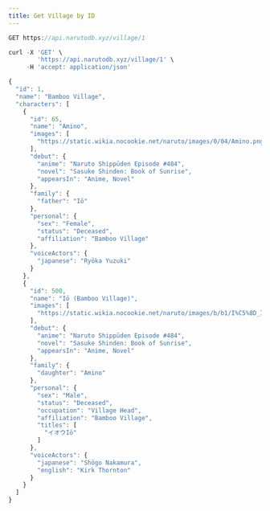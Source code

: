 ```yaml
---
title: Get Village by ID
---
```


```js
GET https://api.narutodb.xyz/village/1
```

```js
curl -X 'GET' \
        'https://api.narutodb.xyz/village/1' \
     -H 'accept: application/json'
```

```js
{
  "id": 1,
  "name": "Bamboo Village",
  "characters": [
    {
      "id": 65,
      "name": "Amino",
      "images": [
        "https://static.wikia.nocookie.net/naruto/images/0/04/Amino.png/revision/latest/scale-to-width-down/300?cb=20161201115338"
      ],
      "debut": {
        "anime": "Naruto Shippūden Episode #484",
        "novel": "Sasuke Shinden: Book of Sunrise",
        "appearsIn": "Anime, Novel"
      },
      "family": {
        "father": "Iō"
      },
      "personal": {
        "sex": "Female",
        "status": "Deceased",
        "affiliation": "Bamboo Village"
      },
      "voiceActors": {
        "japanese": "Ryōka Yuzuki"
      }
    },
    {
      "id": 500,
      "name": "Iō (Bamboo Village)",
      "images": [
        "https://static.wikia.nocookie.net/naruto/images/b/b1/I%C5%8D_Infobox.png/revision/latest/scale-to-width-down/300?cb=20170112170533"
      ],
      "debut": {
        "anime": "Naruto Shippūden Episode #484",
        "novel": "Sasuke Shinden: Book of Sunrise",
        "appearsIn": "Anime, Novel"
      },
      "family": {
        "daughter": "Amino"
      },
      "personal": {
        "sex": "Male",
        "status": "Deceased",
        "occupation": "Village Head",
        "affiliation": "Bamboo Village",
        "titles": [
          "イオウIō"
        ]
      },
      "voiceActors": {
        "japanese": "Shōgo Nakamura",
        "english": "Kirk Thornton"
      }
    }
  ]
}
```

